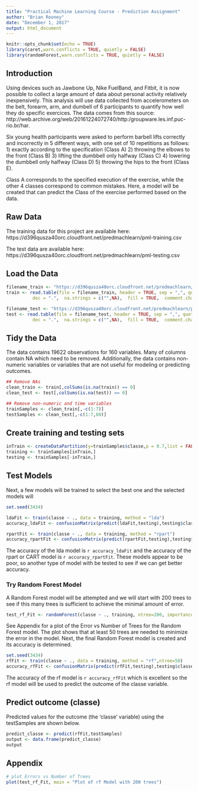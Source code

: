---
title: "Practical Machine Learning Course - Prediction Assignment"
author: "Brian Rooney"
date: "December 1, 2017"
output: html_document
---

```{r setup, include=FALSE}
knitr::opts_chunk$set(echo = TRUE)
library(caret,warn.conflicts = TRUE, quietly = FALSE)
library(randomForest,warn.conflicts = TRUE, quietly = FALSE)
```

## Introduction

Using devices such as Jawbone Up, Nike FuelBand, and Fitbit, it is now possible to collect a large amount of data about personal activity relatively inexpensively.  This analysis will use data collected from accelerometers on the belt, forearm, arm, and dumbell of 6 participants to quantify how well they do specific exercices.  The data comes from this source: http://web.archive.org/web/20161224072740/http:/groupware.les.inf.puc-rio.br/har.

Six young health participants were asked to perform barbell lifts correctly and incorrectly in 5 different ways, with one set of 10 repetitions as follows:
1)	exactly according to the specification (Class A)
2)	throwing the elbows to the front (Class B)
3)	lifting the dumbbell only halfway (Class C)
4)	lowering the dumbbell only halfway (Class D)
5)	throwing the hips to the front (Class E).

Class A corresponds to the specified execution of the exercise, while the other 4 classes correspond to common mistakes. Here, a model will be created that can predict the Class of the exercise performed based on the data.

## Raw Data

The training data for this project are available here:
https://d396qusza40orc.cloudfront.net/predmachlearn/pml-training.csv

The test data are available here:
https://d396qusza40orc.cloudfront.net/predmachlearn/pml-testing.csv

## Load the Data

```{r LoadData,cache=TRUE}
filename_train <- "https://d396qusza40orc.cloudfront.net/predmachlearn/pml-training.csv"
train <- read.table(file = filename_train, header = TRUE, sep = ",", quote = "\"'",
          dec = ".",  na.strings = c("",NA),  fill = TRUE,  comment.char = "")

filename_test <- "https://d396qusza40orc.cloudfront.net/predmachlearn/pml-testing.csv"
test <- read.table(file = filename_test, header = TRUE, sep = ",", quote = "\"'",
          dec = ".",  na.strings = c("",NA),  fill = TRUE,  comment.char = "")
```

## Tidy the Data

The data contains 19622 observations for 160 variables.  Many of columns contain NA which need to be removed. Additionally, the data contains non-numeric variables or variables that are not useful for modeling or predicting outcomes.

```{r TidyData}
## Remove NAs
clean_train <- train[,colSums(is.na(train)) == 0]
clean_test <- test[,colSums(is.na(test)) == 0]

## Remove non-numeric and time variables
trainSamples <- clean_train[,-c(1:7)]
testSamples <- clean_test[,-c(1:7,60)]
```

## Create training and testing sets

```{r TrainTestSets}
inTrain <- createDataPartition(y=trainSamples$classe,p = 0.7,list = FALSE)
training <- trainSamples[inTrain,]
testing <- trainSamples[-inTrain,]
```

## Test Models

Next, a few models will be trained to select the best one and the selected models will

```{r TestModels,cache=TRUE}
set.seed(3434)

ldaFit <- train(classe ~ ., data = training, method = "lda")
accuracy_ldaFit <- confusionMatrix(predict(ldaFit,testing),testing$classe)$overall[1]

rpartFit <- train(classe ~ ., data = training, method = "rpart")
accuracy_rpartFit <- confusionMatrix(predict(rpartFit,testing),testing$classe)$overall[1]
```

The accuracy of the lda model is `r accuracy_ldaFit` and the accuracy of the rpart or CART model is `r accuracy_rpartFit`.
These models appear to be poor, so another type of model with be tested to see if we can get better accuracy.

### Try Random Forest Model

A Random Forest model will be attempted and we will start with 200 trees to see if this many trees is sufficient to achieve the minimal amount of error.

```{r TestRandomForest,cache=TRUE}
test_rf_Fit <- randomForest(classe ~ ., training, ntree=200, importance=T)
```

See Appendix for a plot of the Error vs Number of Trees for the Random Forest model. The plot shows that at least 50 trees are needed to minimize the error in the model.  Next, the final Random Forest model is created and its accuracy is determined.

```{r RandomForestModel,cache=TRUE}
set.seed(3434)
rfFit <- train(classe ~ ., data = training, method = "rf",ntree=50)
accuracy_rfFit <- confusionMatrix(predict(rfFit,testing),testing$classe)$overall[1]
```

The accuracy of the rf model is `r accuracy_rfFit` which is excellent so the rf model will be used to predict the outcome of the classe variable.

## Predict outcome (classe)

Predicted values for the outcome (the 'classe' variable) using the testSamples are shown below.

```{r PredictOutcome}
predict_classe <- predict(rfFit,testSamples)
output <- data.frame(predict_classe)
output
```

## Appendix

```{r plotRF_Errors}
# plot Errors vs Number of Trees
plot(test_rf_Fit, main = "Plot of rf Model with 200 trees")
```

